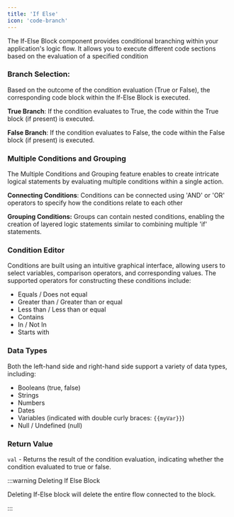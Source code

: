 ```yaml
--- 
title: 'If Else' 
icon: 'code-branch'
---
```

 
The If-Else Block component provides conditional branching within your application's logic flow. It allows you to execute different code sections based on the evaluation of a specified condition


### Branch Selection: 
Based on the outcome of the condition evaluation (True or False), the corresponding code block within the If-Else Block is executed.

**True Branch**: If the condition evaluates to True, the code within the True block (if present) is executed.

**False Branch**: If the condition evaluates to False, the code within the False block (if present) is executed.

### Multiple Conditions and Grouping

The Multiple Conditions and Grouping feature enables to create intricate logical statements by evaluating multiple conditions within a single action.

**Connecting Conditions**: Conditions can be connected using 'AND' or 'OR' operators to specify how the conditions relate to each other

**Grouping Conditions:** Groups can contain nested conditions, enabling the creation of layered logic statements similar to combining multiple 'if' statements. 

### Condition Editor

Conditions are built using an intuitive graphical interface, allowing users to select variables, comparison operators, and corresponding values. The supported operators for constructing these conditions include:

- Equals / Does not equal
- Greater than / Greater than or equal
- Less than / Less than or equal
- Contains
- In / Not In
- Starts with

###  Data Types

Both the left-hand side and right-hand side support a variety of data types, including:

- Booleans (true, false)
- Strings
- Numbers
- Dates
- Variables (indicated with double curly braces: `{{myVar}}`)
- Null / Undefined (null)

### Return Value

`val` - Returns the result of the condition evaluation, indicating whether the condition evaluated to true or false.

:::warning Deleting If Else Block

Deleting If-Else block will delete the entire flow connected to the block. 

:::
